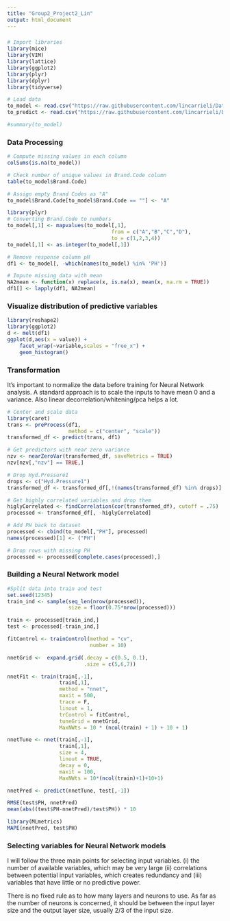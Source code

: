 ```yaml
---
title: "Group2_Project2_Lin"
output: html_document
---
```


### 

```r
# Import libraries
library(mice)
library(VIM)
library(lattice)
library(ggplot2)
library(plyr)
library(dplyr)
library(tidyverse)
```

```r
# Load data
to_model <- read.csv("https://raw.githubusercontent.com/lincarrieli/Data624/main/StudentData%20-%20TO%20MODEL.csv")
to_predict <- read.csv("https://raw.githubusercontent.com/lincarrieli/Data624/main/StudentEvaluation-%20TO%20PREDICT.csv")
```


```r
#summary(to_model)
```


### Data Processing
```r
# Compute missing values in each column
colSums(is.na(to_model))

# Check number of unique values in Brand.Code column
table(to_model$Brand.Code)
```


```r
# Assign empty Brand Codes as "A"
to_model$Brand.Code[to_model$Brand.Code == ""] <- "A"
```

```r
library(plyr)
# Converting Brand.Code to numbers
to_model[,1] <- mapvalues(to_model[,1],
                                  from = c("A","B","C","D"),
                                  to = c(1,2,3,4))
to_model[,1] <- as.integer(to_model[,1])
```

```r
# Remove response column pH
df1 <- to_model[, -which(names(to_model) %in% 'PH')]
```

```r
# Impute missing data with mean
NA2mean <- function(x) replace(x, is.na(x), mean(x, na.rm = TRUE))
df1[] <- lapply(df1, NA2mean)
```


### Visualize distribution of predictive variables
```r
library(reshape2)
library(ggplot2)
d <- melt(df1)
ggplot(d,aes(x = value)) + 
    facet_wrap(~variable,scales = "free_x") + 
    geom_histogram()
```

### Transformation
It's important to normalize the data before training for Neural Network analysis.
A standard approach is to scale the inputs to have mean 0 and a variance. Also linear decorrelation/whitening/pca helps a lot.

```r
# Center and scale data
library(caret)
trans <- preProcess(df1,
                    method = c("center", "scale"))
transformed_df <- predict(trans, df1)

# Get predictors with near zero variance
nzv <- nearZeroVar(transformed_df, saveMetrics = TRUE)
nzv[nzv[,"nzv"] == TRUE,]
```

```r
# Drop Hyd.Pressure1
drops <- c("Hyd.Pressure1")
transformed_df <- transformed_df[,!(names(transformed_df) %in% drops)]
```


```r
# Get highly correlated variables and drop them
higlyCorrelated <- findCorrelation(cor(transformed_df), cutoff = .75)
processed <- transformed_df[, -higlyCorrelated]
```

```r
# Add PH back to dataset
processed <- cbind(to_model[,"PH"], processed)
names(processed)[1] <- ("PH")
```

```r
# Drop rows with missing PH
processed <- processed[complete.cases(processed),]
```

### Building a Neural Network model
```r
#Split data into train and test
set.seed(12345)
train_ind <- sample(seq_len(nrow(processed)),
                    size = floor(0.75*nrow(processed)))

train <- processed[train_ind,]
test <- processed[-train_ind,]
```


```r
fitControl <- trainControl(method = "cv", 
                           number = 10)

nnetGrid <-  expand.grid(.decay = c(0.5, 0.1),                          
                         .size = c(5,6,7))

nnetFit <- train(train[,-1],
                 train[,1],
                 method = "nnet",
                 maxit = 500,
                 trace = F,
                 linout = 1,
                 trControl = fitControl,
                 tuneGrid = nnetGrid,
                 MaxNWts = 10 * (ncol(train) + 1) + 10 + 1)
```


```r
nnetTune <- nnet(train[,-1],
                 train[,1],
                 size = 4,
                 linout = TRUE,
                 decay = 0,
                 maxit = 100,
                 MaxNWts = 10*(ncol(train)+1)+10+1) 
```

```r
nnetPred <- predict(nnetTune, test[,-1])
```


```r
RMSE(test$PH, nnetPred)
mean(abs((test$PH-nnetPred)/test$PH)) * 10
```

```r
library(MLmetrics)
MAPE(nnetPred, test$PH)
```



### Selecting variables for Neural Network models
I will follow the three main points for selecting input variables.
(i) the number of available variables, which may be very large
(ii) correlations between potential input variables, which creates redundancy and
(iii) variables that have little or no predictive power.


There is no fixed rule as to how many layers and neurons to use. As far as the number of neurons is concerned, it should be between the input layer size and the output layer size, usually 2/3 of the input size.








